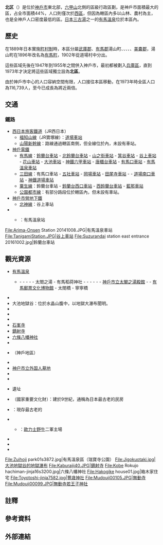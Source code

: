 {{日本區
| 自治體名=北區
| 圖像=[[File:Kin-no-yu_Arima_Onsen_2013.jpg|240px]]
| 圖像說明=[[有馬溫泉|有馬溫泉]]的[[金之湯|金之湯]]浴場
| 日文原名=北区
| 平假名=きたく
| 羅馬字拼音=Kita-ku
| 區章=
| 都道府縣=兵庫縣
| 市=神戶市
| 支廳=
| 編號=28109-3
| 面積=241.84
| 邊界未定=
| 人口=217,864
| 統計時間=2016年10月1日
| 自治體=神戶市（[[東灘区|東灘区]]、[[灘区|灘区]]、[[兵庫区|兵庫区]]、[[長田区|長田区]]、[[須磨区|須磨区]]、[[中央区_(神戶市)|中央区]]、[[西区_(神戶市)|西区]]）、[[西宮市|西宮市]]、[[蘆屋市|蘆屋市]]、[[寶塚市|寶塚市]]、[[三木市|三木市]]、[[三田市|三田市]]
| 樹=
| 花=
| 其他象徵物=
| 其他象徵=
| 郵遞區號=651-1195
| 所在地=北区鈴蘭台西町一丁目25番1号
| 電話號碼=78-593-1111
| 外部連結=http://www.city.kobe.lg.jp/ward/kuyakusho/kita/
| 經度=
| 緯度=
| 地圖=Kita-ku in Kobe City.svg
| 註記=人口：[http://www.city.kobe.lg.jp/information/data/statistics/toukei/jinkou/suikeijinkou.html 神戶市官方網頁]
}}
'''北区'''（{{jpn|j=北区|hg=きたく|rm=Kita ku|f=y}}）是位於[[神戶市|神戶市]]東北部，[[六甲山|六甲山]]北側的區級行政區劃，是神戶市面積最大的區，占全市面積44%，人口則僅次於[[西區_(神戶市)|西區]]，但因為轄區內多以山林、農村為主，也是全神戶人口密度最低的區。[[日本三古湯|日本三古湯]]之一的[[有馬溫泉|有馬溫泉]]位於本區內。

== 歷史 ==
在1889年日本實施[[町村制|町村制]]時，本區分屬[[武庫郡|武庫郡]]{{tsl|ja|山田村 (兵庫県武庫郡)|山田村 (兵庫縣武庫郡)|山田村}}、[[有馬郡|有馬郡]]湯山町、{{tsl|ja|有野村}}、{{tsl|ja|道場村}}、{{tsl|ja|八多村}}、{{tsl|ja|大沢村 (兵庫県)|大澤村 (兵庫縣)|大澤村}}、[[美嚢郡|美嚢郡]]{{tsl|ja|淡河村}}，湯山町在1896年改名為[[有馬町|有馬町]]，1902年{{tsl|ja|長尾村 (兵庫県有馬郡)|長尾村 (兵庫縣有馬郡)|長尾村}}從道場村中分出。

這些區域先後在1947年到1955年之間併入神戶市，最初都被劃入[[兵庫區|兵庫區]]，直到1973年才決定將這些區域獨立設為'''北區'''。

由於神戶市中心的人口容納空間有限，人口接往本區移動，在1973年時全區人口為116,739人，至今已成長為將近兩倍。

== 交通 ==
=== 鐵路 ===

* [[西日本旅客鐵道|西日本旅客鐵道]]（JR西日本）
** [[福知山線|福知山線]]（JR寶塚線）：[[道場車站|道場車站]]
** [[山陽新幹線|山陽新幹線]]：路線通過轄區南側，但全線位於{{tsl|ja|神戸トンネル|神戶隧道}}內，未設有車站。
* [[神戶電鐵|神戶電鐵]]
** [[有馬線|有馬線]]：[[鈴蘭台車站|鈴蘭台車站]] - [[北鈴蘭台車站|北鈴蘭台車站]] - [[山之街車站|山之街車站]] - [[箕谷車站|箕谷車站]] - [[谷上車站|谷上車站]] - [[花山站_(日本)|花山車站]] - [[大池車站|大池車站]] - [[神鐵六甲車站|神鐵六甲車站]] - [[唐櫃台車站|唐櫃台車站]] - [[有馬口車站|有馬口車站]] - [[有馬溫泉車站|有馬溫泉車站]]
** [[三田線_(神戶電鐵)|三田線]]：有馬口車站 - [[五社車站|五社車站]] - [[岡場車站|岡場車站]] - [[田尾寺車站|田尾寺車站]] - {{tsl|ja|二郎駅|二郎車站}} - [[道場南口車站|道場南口車站]] - [[神鐵道場車站|神鐵道場車站]]
** [[粟生線|粟生線]]：鈴蘭台車站 - [[鈴蘭台西口車站|鈴蘭台西口車站]] - [[西鈴蘭台車站|西鈴蘭台車站]] - [[藍那車站|藍那車站]]
** [[公園都市線|公園都市線]]：有部分路段位於轄區內，但未設有車站。
* [[神戶市營地下鐵|神戶市營地下鐵]]
** [[北神線|北神線]]{{notetag|1=北神線原本由[[北神急行電鐵|北神急行電鐵]]營運，並與[[神戶市營地下鐵|神戶市營地下鐵]]直通運行。2020年6月1日起，北神線移轉給[[神戶市交通局|神戶市交通局]]，成為神戶市營地下鐵的路線之一。}}：谷上車站
* {{tsl|ja|神戸すまいまちづくり公社|神戶城鎮發展公社}}
** {{Tsl|ja|六甲有馬ロープウェー|六甲有馬纜車}}：有馬溫泉站

<gallery widths=200px heights=200px>
File:Arima-Onsen Station 20141008.JPG|有馬溫泉車站
File:TanigamiStation.JPG|谷上車站
File:Suzurandai station east entrance 20161002.jpg|鈴蘭台車站
</gallery>

== 觀光資源 ==
* [[有馬溫泉|有馬溫泉]]
** {{tsl|ja|瑞宝寺公園|瑞寶寺公園}} - {{tsl|ja|愛宕山公園}} - {{tsl|ja|鼓ヶ滝公園|鼓瀧公園}} - {{tsl|ja|金の湯|金之湯}} - {{tsl|ja|銀の湯|銀之湯}} - 太閤之湯 - 有馬稻荷神社 - {{tsl|ja|温泉寺 (神戸市)|溫泉寺 (神戶市)|溫泉寺}} - {{tsl|ja|極楽寺 (神戸市)|極樂寺 (神戶市)|極樂寺}} - {{tsl|ja|念仏寺 (神戸市)|念佛寺 (神戶市)|念佛寺}} - {{tsl|ja|湯泉神社}} - {{tsl|ja|善福寺 (神戸市)|善福寺 (神戶市)|善福寺}} - [[神戶市立太閣之湯殿館|神戶市立太閣之湯殿館]] - {{tsl|ja|有馬玩具博物館}} - [[有馬郵票文化博物館|有馬郵票文化博物館]] - 太閤橋 - 寧寧橋 
* {{tsl|ja|紅葉谷_(六甲山)|紅葉谷_(六甲山)|紅葉谷}}
* 大池地獄谷：位於水晶山腹中，以地獄大瀑布聞明。
* {{tsl|ja|有馬四十八滝|有馬四十八瀑布}}
* {{tsl|ja|梵天滝|梵天瀑布}}
* {{tsl|ja|伊屋ヶ谷|伊屋谷}}
* [[石峯寺_(神戶市)|石峯寺]]
* [[鏑射寺|鏑射寺]]
* [[六條八幡神社|六條八幡神社]]
* {{tsl|ja|無動寺 (神戸市)|無動寺 (神戶市)|無動寺}}
* {{tsl|ja|国営明石海峡公園|國營明石海峽公園}}（神戶地區）
* {{tsl|ja|神戸市立森林植物園|神戶市立森林植物園}}
* [[神户市立外国人墓地|神户市立外国人墓地]]
* {{tsl|ja|神戸市立フルーツ・フラワーパーク|神戶市立水果花園}}
* {{tsl|ja|しあわせの村|幸福之村}}
* {{tsl|ja|淡河城}}遺址
* {{tsl|ja|箱木家住宅}}（國家重要文化財）：建於9世紀，通稱為日本最古老的民房
* {{tsl|ja|北僧尾農村歌舞伎舞台}}：現存最古老的{{tsl|ja|農村歌舞伎舞台}}
* {{tsl|ja|北神戸田園スポーツ公園|北神戶田園運動公園}}
** {{tsl|ja|北神戸田園スポーツ公園野球場|北神戶田園運動公園棒球場}}：[[歐力士野牛|歐力士野牛]]二軍主場
* {{tsl|ja|ひよどりごえ森林公園|鵯越森林公園}}
* {{tsl|ja|鵯越大仏|鵯越大佛}}
* {{tsl|ja|北風家}}

<gallery widths=200px heights=200px>
File:Zuihoji park01s3872.jpg|有馬溫泉區（瑞寶寺公園）
File:Jigokuotaki.jpg|大池地獄谷的地獄瀑布
File:Kaburaiji40.JPG|鏑射寺
File:Kobe Rokujo hachiman-jinja16s3200.jpg|六條八幡神社
File:Hakogike house01.jpg|箱木家住宅
File:Toyotoshi-jinja7582.jpg|豐歳神社
File:Mudouji00105.JPG|無動寺
File:Mudouji00099.JPG|無動寺若王子神社
</gallery>

==註釋==
{{notefoot}}

== 參考資料 ==
{{reflist}}

== 外部連結 ==
{{commonscat|Kita-ku, Kobe}}

{{兵庫縣}}
{{Authority control}}